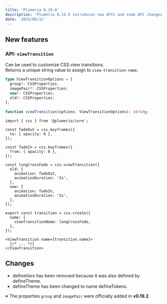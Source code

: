 ```yaml
---
title: 'Plumeria 0.19.0'
description: 'Plumeria 0.19.0 introduces new APIs and some API changes. (2 min read)'
date: '2025/09/12'
---
```


## New features
### API: `viewTransition`
Can be used to customize CSS view transitions.  
Returns a unique string value to assign to `view-transition-name`.
```ts title="TypeScript"
type ViewTransitionOptions = {
  group?: CSSProperties;
  imagePair?: CSSProperties;
  new?: CSSProperties;
  old?: CSSProperties;
};
 
function viewTransition(options: ViewTransitionOptions): string;
```

```tsx
import { css } from '@plumeria/core';

const fadeOut = css.keyframes({
  to: { opacity: 0 },
});

const fadeIn = css.keyframes({
  from: { opacity: 0 },
});

const longCrossFade = css.viewTransition({
  old: {
    animation: fadeOut,
    animationDuration: '2s',
  },
  new: {
    animation: fadeIn,
    animationDuration: '2s',
  },
});

export const transition = css.create({
  name: {
    viewTransitionName: longCrossFade,
  },
});

<ViewTransition name={transition.name}>
  {/* ... */}
</ViewTransition>
```

## Changes
- defineVars has been removed because it was also defined by defineTheme.
- defineTheme has been changed to name defineTokens.

※ The properties `group` and `imagePair` were officially added in **v0.19.2**.

<Cards>
  <Card title="API reference viewTransition" href="/docs/api-reference/viewTransition" description="Learn more about the viewTransition" />
  <Card title="API reference defineTokens" href="/docs/api-reference/defineTokens" description="Learn more about the defineTokens" />
</Cards>
